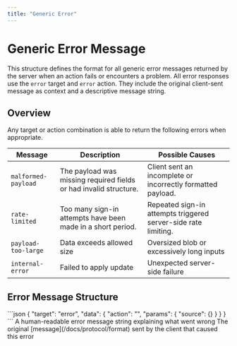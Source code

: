 ```yaml
---
title: "Generic Error"
---
```



# Generic Error Message

This structure defines the format for all generic error messages returned by the server when an action fails or encounters a problem. All error responses use the `error` target and `error` action. They include the original client-sent message as context and a descriptive message string.

## Overview

Any target or action combination is able to return the following errors when appropriate.

| Message             | Description                                                       | Possible Causes                                                |
|---------------------|-------------------------------------------------------------------|----------------------------------------------------------------|
| `malformed-payload` | The payload was missing required fields or had invalid structure. | Client sent an incomplete or incorrectly formatted payload.    |
| `rate-limited`      | Too many sign-in attempts have been made in a short period.       | Repeated sign-in attempts triggered server-side rate limiting. |
| `payload-too-large` | Data exceeds allowed size                                         | Oversized blob or excessively long inputs                      |
| `internal-error`    | Failed to apply update                                            | Unexpected server-side failure                                 |


## Error Message Structure

<SchemaExample path="/comms/error.json">
```json
{
    "target": "error",
    "data": {
        "action": "",
        "params": {
            "source": {}
        }
    }
}
```
</SchemaExample>

<ParamsList>
    <Param name="action" type="string" required>A human-readable error message string explaining what went wrong</Param>
    <Param name="source" type="string" required> The original [message](/docs/protocol/format) sent by the client that caused this error</Param>
</ParamsList>
